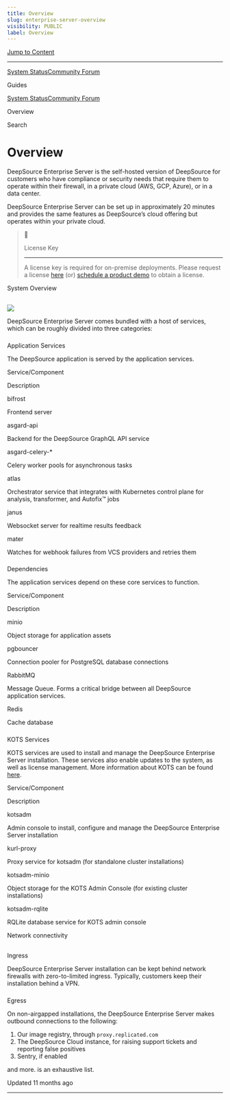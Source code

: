 ```yaml
---
title: Overview
slug: enterprise-server-overview
visibility: PUBLIC
label: Overview
---
```


[Jump to Content](#content)

---

[System Status](https://deepsourcestatus.com/)[Community Forum](https://discuss.deepsource.com/)

Guides

[System Status](https://deepsourcestatus.com/)[Community Forum](https://discuss.deepsource.com/)

Overview

Search

# Overview

DeepSource Enterprise Server is the self-hosted version of DeepSource for customers who have compliance or security needs that require them to operate within their firewall, in a private cloud (AWS, GCP, Azure), or in a data center.

DeepSource Enterprise Server can be set up in approximately 20 minutes and provides the same features as DeepSource’s cloud offering but operates within your private cloud.

> 📘
>
> License Key
>
> ---
>
> A license key is required for on-premise deployments. Please request a license [here](https://app.deepsource.com/request-pilot-license) (or) [schedule a product demo](https://deepsource.io/schedule-demo) to obtain a license.

System Overview

## [](#system-overview)

![](https://files.readme.io/ae767fa-image.png)

DeepSource Enterprise Server comes bundled with a host of services, which can be roughly divided into three categories:

###

Application Services

[](#application-services)

The DeepSource application is served by the application services.

Service/Component

Description

bifrost

Frontend server

asgard-api

Backend for the DeepSource GraphQL API service

asgard-celery-\*

Celery worker pools for asynchronous tasks

atlas

Orchestrator service that integrates with Kubernetes control plane for analysis, transformer, and Autofix™️ jobs

janus

Websocket server for realtime results feedback

mater

Watches for webhook failures from VCS providers and retries them

###

Dependencies

[](#dependencies)

The application services depend on these core services to function.

Service/Component

Description

minio

Object storage for application assets

pgbouncer

Connection pooler for PostgreSQL database connections

RabbitMQ

Message Queue. Forms a critical bridge between all DeepSource application services.

Redis

Cache database

###

KOTS Services

[](#kots-services)

KOTS services are used to install and manage the DeepSource Enterprise Server installation. These services also enable updates to the system, as well as license management. More information about KOTS can be found [here](https://docs.replicated.com/intro-kots#replicated-kots).

Service/Component

Description

kotsadm

Admin console to install, configure and manage the DeepSource Enterprise Server installation

kurl-proxy

Proxy service for kotsadm (for standalone cluster installations)

kotsadm-minio

Object storage for the KOTS Admin Console (for existing cluster installations)

kotsadm-rqlite

RQLite database service for KOTS admin console

Network connectivity

## [](#network-connectivity)

###

Ingress

[](#ingress)

DeepSource Enterprise Server installation can be kept behind network firewalls with zero-to-limited ingress. Typically, customers keep their installation behind a VPN.

###

Egress

[](#egress)

On non-airgapped installations, the DeepSource Enterprise Server makes outbound connections to the following:

1.  Our image registry, through `proxy.replicated.com`
2.  The DeepSource Cloud instance, for raising support tickets and reporting false positives
3.  Sentry, if enabled

and more. is an exhaustive list.

Updated 11 months ago

---
